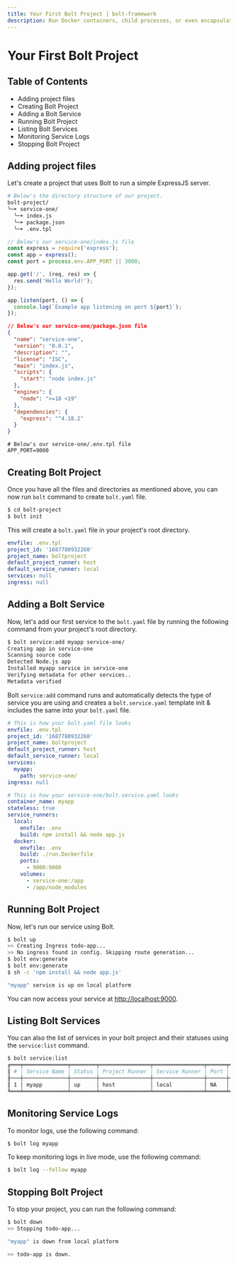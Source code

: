 ```yaml
---
title: Your First Bolt Project | bolt-framework
description: Run Docker containers, child processes, or even encapsulate your entire project within a VM, all under one unified API.
---
```



<Meta title="Getting Started/Your First Bolt Project" />

# Your First Bolt Project

## Table of Contents

- Adding project files
- Creating Bolt Project
- Adding a Bolt Service
- Running Bolt Project
- Listing Bolt Services
- Monitoring Service Logs
- Stopping Bolt Project

## Adding project files

Let's create a project that uses Bolt to run a simple ExpressJS server.

```bash
# Below's the directory structure of our project.
bolt-project/
╰─➤ service-one/
  ╰─➤ index.js
  ╰─➤ package.json
  ╰─➤ .env.tpl
```

```js
// Below's our service-one/index.js file
const express = require('express');
const app = express();
const port = process.env.APP_PORT || 3000;

app.get('/', (req, res) => {
  res.send('Hello World!');
});

app.listen(port, () => {
  console.log(`Example app listening on port ${port}`);
});
```

```json
// Below's our service-one/package.json file
{
  "name": "service-one",
  "version": "0.0.1",
  "description": "",
  "license": "ISC",
  "main": "index.js",
  "scripts": {
    "start": "node index.js"
  },
  "engines": {
    "node": ">=18 <19"
  },
  "dependencies": {
    "express": "^4.18.2"
  }
}
```

```dosini
# Below's our service-one/.env.tpl file
APP_PORT=9000
```

## Creating Bolt Project

Once you have all the files and directories as mentioned above, you can now run `bolt` command to create `bolt.yaml` file.

```bash
$ cd bolt-project
$ bolt init
```

This will create a `bolt.yaml` file in your project's root directory.

```yaml
envfile: .env.tpl
project_id: '1687780932260'
project_name: boltproject
default_project_runner: host
default_service_runner: local
services: null
ingress: null
```

## Adding a Bolt Service

Now, let's add our first service to the `bolt.yaml` file by running the following command from your project's root directory.

```bash
$ bolt service:add myapp service-one/
Creating app in service-one
Scanning source code
Detected Node.js app
Installed myapp service in service-one
Verifying metadata for other services..
Metadata verified
```

Bolt `service:add` command runs and automatically detects the type of service you are using and creates a `bolt.service.yaml` template init & includes the same into your `bolt.yaml` file.

```yaml
# This is how your bolt.yaml file looks
envfile: .env.tpl
project_id: '1687780932260'
project_name: boltproject
default_project_runner: host
default_service_runner: local
services:
  myapp:
    path: service-one/
ingress: null
```

```yaml
# This is how your service-one/bolt.service.yaml looks
container_name: myapp
stateless: true
service_runners:
  local:
    envfile: .env
    build: npm install && node app.js
  docker:
    envfile: .env
    build: ./run.Dockerfile
    ports:
      - 9000:9000
    volumes:
      - service-one:/app
      - /app/node_modules
```

## Running Bolt Project

Now, let's run our service using Bolt.

```bash
$ bolt up
>> Creating Ingress todo-app...
>> No ingress found in config. Skipping route generation...
$ bolt env:generate
$ bolt env:generate
$ sh -c 'npm install && node app.js'

"myapp" service is up on local platform
```

You can now access your service at [http://localhost:9000](http://localhost:9000).

## Listing Bolt Services

You can also the list of services in your bolt project and their statuses using the `service:list` command.

```bash
$ bolt service:list
╔═══╤══════════════╤════════╤════════════════╤════════════════╤══════╤═══════════╗
║ # │ Service Name │ Status │ Project Runner │ Service Runner │ Port │ ProcessId ║
╟───┼──────────────┼────────┼────────────────┼────────────────┼──────┼───────────╢
║ 1 │ myapp        │ up     │ host           │ local          │ NA   │ 13899     ║
╚═══╧══════════════╧════════╧════════════════╧════════════════╧══════╧═══════════╝
```

## Monitoring Service Logs

To monitor logs, use the following command:

```bash
$ bolt log myapp
```

To keep monitoring logs in live mode, use the following command:

```bash
$ bolt log --follow myapp
```

## Stopping Bolt Project

To stop your project, you can run the following command:

```bash
$ bolt down
>> Stopping todo-app...

"myapp" is down from local platform

>> todo-app is down.
```
